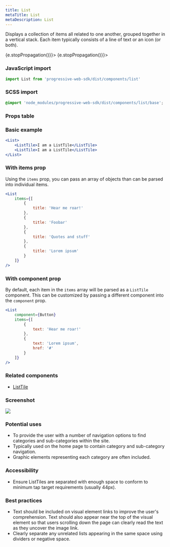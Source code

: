```yaml
---
title: List
metaTitle: List
metaDescription: List
---
```



<div class="component-intro">

Displays a collection of items all related to one another, grouped together in a vertical stack. Each item typically consists of a line of text or an icon (or both).

</div>

<div onClick={(e) => {e.stopPropagation()}}>
<Tabs activeIndex={0} className="devcenter">
<TabsPanel title="Code" onClick={(e) => {e.stopPropagation()}}>

### JavaScript import

```jsx
import List from 'progressive-web-sdk/dist/components/list'
```

### SCSS import

```scss
@import 'node_modules/progressive-web-sdk/dist/components/list/base';
```

### Props table

<PropsTable propMetaData={props.componentMetadata.childrenComponentProp} />

### Basic example

```jsx react-live=true
<List>
    <ListTile>I am a ListTile</ListTile>
    <ListTile>I am a ListTile</ListTile>
</List>
```

### With items prop

Using the `items` prop, you can pass an array of objects than can be parsed into
individual items.

```jsx react-live=true
<List
    items={[
        {
            title: 'Hear me roar!'
        },
        {
            title: 'Foobar'
        },
        {
            title: 'Quotes and stuff'
        },
        {
            title: 'Lorem ipsum'
        }
    ]}
/>
```

### With component prop

By default, each item in the `items` array will be parsed as a `ListTile`
component. This can be customized by passing a different component
into the `component` prop.

```jsx react-live=true
<List
    component={Button}
    items={[
        {
            text: 'Hear me roar!'
        },
        {
            text: 'Lorem ipsum',
            href: '#'
        }
    ]}
/>
```

</TabsPanel>
<TabsPanel title="Design" class="markdown">

### Related components
- [ListTile](ListTile)

### Screenshot

![](./images/components/list/list-uikit.png)

### Potential uses

-   To provide the user with a number of navigation options to find categories and sub-categories within the site.
-   Typically used on the home page to contain category and sub-category navigation.
-   Graphic elements representing each category are often included.

### Accessibility

-   Ensure ListTiles are separated with enough space to conform to minimum tap target requirements (usually 44px).

### Best practices

-   Text should be included on visual element links to improve the user's comprehension. Text should also appear near the top of the visual element so that users scrolling down the page can clearly read the text as they uncover the image link.
-   Clearly separate any unrelated lists appearing in the same space using dividers or negative space.

</TabsPanel>
</Tabs>
</div>
